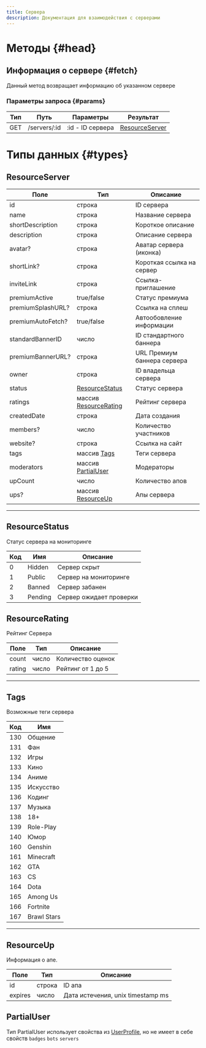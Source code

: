 ```yaml
---
title: Сервера
description: Документация для взаимодействия с серверами
---
```


# Методы {#head}

## Информация о сервере {#fetch}

Данный метод возвращает информацию об указанном сервере

### Параметры запроса {#params}

| Тип | Путь         | Параметры     		  | Результат                      	  |
| --- | ------------ | ----------------- | --------------------------------- |
| GET | /servers/:id | :id - ID сервера	 | [ResourceServer](#resourceserver) |

# Типы данных {#types}

## ResourceServer

| Поле             	 | Тип                                   			  | Описание                  	      |
| ------------------ | ------------------------------------------ | -------------------------------- |
| id              		 | строка                                  	  | ID сервера                	      |
| name             	 | строка                                  	  | Название сервера           	     |
| shortDescription 	 | строка                                  	  | Короткое описание          	     |
| description      	 | строка                                  	  | Описание сервера           	     |
| avatar?	           | строка                                  	  | Аватар сервера (иконка)          |
| shortLink?	        | строка                                   	 | Короткая ссылка на сервер  	     |
| inviteLink       	 | строка                                  	  | Ссылка-приглашение         	     |
| premiumActive    	 | true/false                              	  | Статус премиума           	      |
| premiumSplashURL?	 | строка                                  	  | Ссылка на сплеш           	      |
| premiumAutoFetch?	 | true/false                              	  | Автообовление информации   	     |
| standardBannerID 	 | число                                   	  | ID стандартного баннера   	      |
| premiumBannerURL?	 | строка                                  	  | URL Премиум баннера сервера	     |
| owner            	 | строка                                  	  | ID владельца сервера           	 |
| status           	 | [ResourceStatus](#resourcestatus)          | Статус сервера                   |
| ratings          	 | массив [ResourceRating](#resourcerating)	  | Рейтинг сервера                  |
| createdDate      	 | строка                                  	  | Дата создания              	     |
| members?	          | число                                    	 | Количество участников     	      |
| website?	          | строка                                  	  | Ссылка на сайт            	      |
| tags             	 | массив [Tags](#tags)                    	  | Теги сервера              	      |
| moderators       	 | массив [PartialUser](#partialuser)      	  | Модераторы                	      |
| upCount          	 | число                                   	  | Количество апов            	     |
| ups?	              | массив [ResourceUp](#resourceup)        	  | Апы сервера               	      |

* * *

## ResourceStatus

Статус сервера на мониторинге

| Код	 | Имя    	 | Описание               	 |
| ---- | -------- | ------------------------ |
| 0 	  | Hidden 	 | Сервер скрыт           	 |
| 1 	  | Public 	 | Сервер на мониторинге  	 |
| 2 	  | Banned 	 | Сервер забанен         	 |
| 3 	  | Pending	 | Сервер ожидает проверки	 |

## ResourceRating

Рейтинг Сервера

| Поле     | Тип  	 | Описание         	 |
| -------- | ------ | ------------------ |
| count    | число	 | Количество оценок  |
| rating	  | число  | Рейтинг от 1 до 5	 |

* * *

## Tags

Возможные теги сервера

| Код | Имя         |
| --- | ----------- |
| 130 | Общение     |
| 131 | Фан         |
| 132 | Игры        |
| 133 | Кино        |
| 134 | Аниме       |
| 135 | Искусство   |
| 136 | Кодинг      |
| 137 | Музыка      |
| 138 | 18+         |
| 139 | Role-Play   |
| 140 | Юмор        |
| 160 | Genshin     |
| 161 | Minecraft   |
| 162 | GTA         |
| 163 | CS          |
| 164 | Dota        |
| 165 | Among Us    |
| 166 | Fortnite    |
| 167 | Brawl Stars |

* * *

## ResourceUp

Информация о апе.

| Поле    	 | Тип    	 | Описание                         	  |
| --------- | -------- | ----------------------------------- |
| id     	  | строка	  | ID апа                              |
| expires	  | число 	  | Дата истечения, unix timestamp ms	  |

## PartialUser

Тип PartialUser использует свойства из [UserProfiIe](/api/profiles#userprofile), но не имеет в себе
свойств `badges` `bots` `servers`
